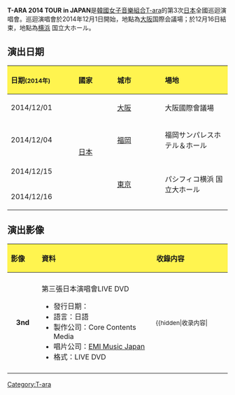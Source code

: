 {{expand|time=2015-08-04T06:49:04+00:00}}
{{unreferenced|time=2014-09-26T03:15:39+00:00}}
{{Infobox concert tour |
| concert_tour_name = T-ARA 2014 TOUR in JAPAN<br />
| image             = 
| image_caption     = 
| artist            = [[T-ara|T-ara]]
| album             = 
| start_date        = 2014年12月1日
| end_date          = 2014年12月16日
| number_of_legs    =
| number_of_shows   = [[大阪市|大阪]]1場<br />[[福岡|福岡]]1場<br />[[東京|東京]]2場<br />共4場
| last_tour         = [[T-ara_Japan_Tour_2013:_Treasure_Box|T-ara Japan Tour 2013: Treasure Box]] <br />(2013)
| this_tour         = '''T-ARA 2014 TOUR in JAPAN''' <br />(2014)
| next_tour         = [[T-ara_Great_China_Tour|T-ara Great China Tour]] <br />(2015)
}}

'''T-ARA 2014 TOUR in JAPAN'''是[[韓國|韓國]][[女子音樂組合|女子音樂組合]][[T-ara|T-ara]]的第3次[[日本|日本]]全國巡迴演唱會。巡迴演唱會於2014年12月1日開始，地點為[[大阪市|大阪]]国際会議場；於12月16日結束，地點為[[横浜|横浜]] 国立大ホール。

== 演出日期 ==
{| class="wikitable"
!style="background:#FFF44F; color:#aaaaa" align="left" width="200"| 日期<small>(2014年)</small>
!style="background:#FFF44F; color:#aaaaa" align="left" width="150"| 國家
!style="background:#FFF44F; color:#aaaaa" align="left" width="200"| 城市
!style="background:#FFF44F; color:#aaaaa" align="left" width="300"| 場地
|-
| 2014/12/01
| rowspan="4"| [[日本|日本]]
| rowspan="1"| [[大阪市|大阪]]
| rowspan="1"| 大阪國際會議場
|-
| 2014/12/04
| rowspan="1"| [[福岡|福岡]]
| rowspan="1"| 福岡サンパレスホテル＆ホール
|-
| 2014/12/15
| rowspan="2"| [[東京|東京]]
| rowspan="2"| パシフィコ横浜 国立大ホール
|-
| 2014/12/16
|}

== 演出影像 ==
{| class="wikitable"
!style="background:#FFF44F; color:#aaaaa" align="left" width="90px"| 影像
!style="background:#FFF44F; color:#aaaaa" align="left" width="470px"| 資料
!style="background:#FFF44F; color:#aaaaa" align="left" width="300px"| 收錄内容
|-
|- bgcolor="#F0F8FF"
|align="center"| '''3nd'''
|align="left"|第三張日本演唱會LIVE DVD
* 發行日期：
* 語言：日語
* 製作公司：Core Contents Media  
* 唱片公司：[[EMI_Music_Japan|EMI Music Japan]]
* 格式：LIVE DVD
|align="left" style="font-size: 85%;"|
{{hidden|收录内容|
|-
|}

[[Category:T-ara|Category:T-ara]]